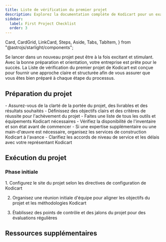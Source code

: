 ```yaml
---
title: Liste de vérification du premier projet
description: Explorez la documentation complète de Kodicart pour un examen approfondi de nos outils haut de gamme et services de construction.
sidebar:
  label: First Project Checklist
  order: 3
---
```

  Card,
  CardGrid,
  LinkCard,
  Steps,
  Aside,
  Tabs,
  TabItem,
} from "@astrojs/starlight/components";

Se lancer dans un nouveau projet peut être à la fois excitant et stimulant. Avec la bonne préparation et orientation, votre entreprise est prête pour le succès. La Liste de vérification du premier projet de Kodicart est conçue pour fournir une approche claire et structurée afin de vous assurer que vous êtes bien préparé à chaque étape du processus.

## Préparation du projet

<CardGrid>
  <Card title="Portée et objectifs">
    - Assurez-vous de la clarté de la portée du projet, des livrables et des résultats souhaités
    - Définissez des objectifs clairs et des critères de réussite pour l'achèvement du projet
  </Card>
  <Card title="Outils et équipement">
    - Faites une liste de tous les outils et équipements Kodicart nécessaires
    - Vérifiez la disponibilité de l'inventaire et son état avant de commencer
  </Card>
  <Card title="Organisation des services">
    - Si une expertise supplémentaire ou une main-d'œuvre est nécessaire, organisez les services de construction Kodicart à l'avance
    - Clarifiez les accords de niveau de service et les délais avec votre représentant Kodicart
  </Card>
</CardGrid>

## Exécution du projet
### Phase initiale
<Steps>
1. Configurez le site du projet selon les directives de configuration de Kodicart

2. Organisez une réunion initiale d'équipe pour aligner les objectifs du projet et les méthodologies Kodicart

3. Établissez des points de contrôle et des jalons du projet pour des évaluations régulières
</Steps>


## Ressources supplémentaires
<CardGrid>
<LinkCard
  title="Guides détaillés"
  description="Accédez à une documentation approfondie et aux manuels d'utilisation des outils et services Kodicart."
  href="fr/guides/getting-started"
/>
<LinkCard
  title="Contacts de support"
  description="Gardez à portée de main les coordonnées du support Kodicart, disponible pour vous aider tout au long de votre projet."
  href="fr/guides/getting-started"
/>
<LinkCard
  title="Apprentissage avancé"
  description="Explorez d'autres ressources éducatives fournies par Kodicart pour affiner vos compétences et vos connaissances."
  href="fr/guides/getting-started"
/>
</CardGrid>
